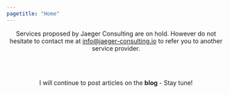 ```yaml
---
pagetitle: "Home"
---
```


<center>

Services proposed by Jaeger Consulting are on hold. However do not hesitate to contact me at [info@jaeger-consulting.io](mailto:info@jaeger-consulting.io?subject=Request for information) to refer you to another service provider.

<br>
<br>

I will continue to post articles on the **blog** - Stay tune!

</center>